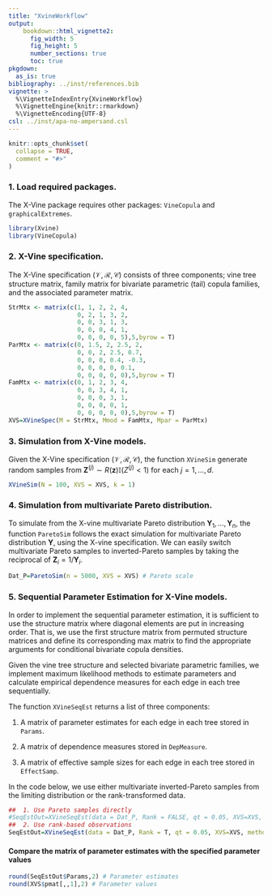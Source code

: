 ```yaml
---
title: "XvineWorkflow"
output: 
    bookdown::html_vignette2:
      fig_width: 5
      fig_height: 5
      number_sections: true
      toc: true
pkgdown:
  as_is: true
bibliography: ../inst/references.bib
vignette: >
  %\VignetteIndexEntry{XvineWorkflow}
  %\VignetteEngine{knitr::rmarkdown}
  %\VignetteEncoding{UTF-8}
csl: ../inst/apa-no-ampersand.csl
---
```





```r
knitr::opts_chunk$set(
  collapse = TRUE,
  comment = "#>"
)
```

### 1. Load required packages.

The X-Vine package requires other packages: `VineCopula` and `graphicalExtremes`.

```r
library(Xvine)
library(VineCopula)
```


### 2. X-Vine specification.

The X-Vine specification $(\mathcal{V},\mathcal{R},\mathcal{C})$ consists of three components; vine tree structure matrix, family matrix for bivariate parametric (tail) copula families, and the associated parameter matrix. 

```r
StrMtx <- matrix(c(1, 1, 2, 2, 4,
                   0, 2, 1, 3, 2,
                   0, 0, 3, 1, 3,
                   0, 0, 0, 4, 1,
                   0, 0, 0, 0, 5),5,byrow = T)
ParMtx <- matrix(c(0, 1.5, 2, 2.5, 2,
                   0, 0, 2, 2.5, 0.7,
                   0, 0, 0, 0.4, -0.3,
                   0, 0, 0, 0, 0.1,
                   0, 0, 0, 0, 0),5,byrow = T)
FamMtx <- matrix(c(0, 1, 2, 3, 4,
                   0, 0, 3, 4, 1,
                   0, 0, 0, 3, 1,
                   0, 0, 0, 0, 1,
                   0, 0, 0, 0, 0),5,byrow = T)
XVS=XVineSpec(M = StrMtx, Mmod = FamMtx, Mpar = ParMtx)
```


### 3. Simulation from X-Vine models.

Given the X-Vine specification $(\mathcal{V},\mathcal{R},\mathcal{C})$, the function `XVineSim` generate random samples from $\boldsymbol{Z}^{(j)}\sim R(\boldsymbol{z})\mathbb{I}(Z^{(j)}<1)$ for each $j=1,\ldots,d$.

```r
XVineSim(N = 100, XVS = XVS, k = 1)
```

### 4. Simulation from multivariate Pareto distribution.

To simulate from the X-vine multivariate Pareto distribution $\boldsymbol{Y}_1,\ldots,\boldsymbol{Y}_n$, the function `ParetoSim` follows the exact simulation for multivariate Pareto distribution $\boldsymbol{Y}$, using the X-vine specification.
We can easily switch multivariate Pareto samples to inverted-Pareto samples by taking the reciprocal of $\boldsymbol{Z}_i=1/\boldsymbol{Y}_i$.

```r
Dat_P=ParetoSim(n = 5000, XVS = XVS) # Pareto scale
```


### 5. Sequential Parameter Estimation for X-Vine models.

In order to implement the sequential parameter estimation, it is sufficient to use the structure matrix where diagonal elements are put in increasing order.
That is, we use the first structure matrix from permuted structure matrices and define its corresponding max matrix to find the appropriate arguments for conditional bivariate copula densities.

Given the vine tree structure and selected bivariate parametric families, we implement maximum likelihood methods to estimate parameters and calculate empirical dependence measures for each edge in each tree sequentially.

The function `XVineSeqEst` returns a list of three components:

1. A matrix of parameter estimates for each edge in each tree stored in `Params`.

2. A matrix of dependence measures stored in `DepMeasure`.

3. A matrix of effective sample sizes for each edge in each tree stored in `EffectSamp`.

In the code below, we use either multivariate inverted-Pareto samples from the limiting distribution or the rank-transformed data.

```r
##  1. Use Pareto samples directly
#SeqEstOut=XVineSeqEst(data = Dat_P, Rank = FALSE, qt = 0.05, XVS=XVS, method = 'mle')
##  2. Use rank-based observations
SeqEstOut=XVineSeqEst(data = Dat_P, Rank = T, qt = 0.05, XVS=XVS, method = 'mle')
```

####  Compare the matrix of parameter estimates with the specified parameter values

```r
round(SeqEstOut$Params,2) # Parameter estimates
round(XVS$pmat[,,1],2) # Parameter values
```
